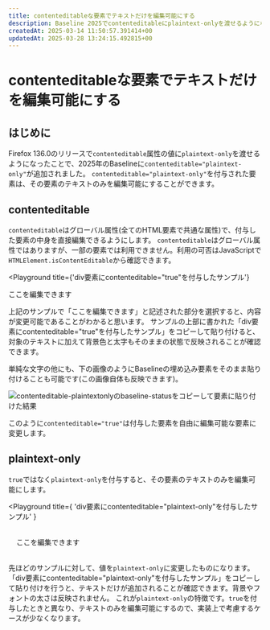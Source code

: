 ```yaml
---
title: contenteditableな要素でテキストだけを編集可能にする
description: Baseline 2025でcontenteditableにplaintext-onlyを渡せるようになりました。plaintext-onlyを指定すると、要素内での編集が可能になりつつリッチテキスト（太字やリンクなど）のスタイルが適用されないようになります。従来から存在するtrueを指定した時の挙動を振り返って違いを確認します。
createdAt: 2025-03-14 11:50:57.391414+00
updatedAt: 2025-03-28 13:24:15.492815+00
---
```



# contenteditableな要素でテキストだけを編集可能にする

<BaselineStatus featureId="contenteditable-plaintextonly"></BaselineStatus>

## はじめに

Firefox 136.0のリリースで`contenteditable`属性の値に`plaintext-only`を渡せるようになったことで、2025年のBaselineに`contenteditable="plaintext-only"`が追加されました。
`contenteditable="plaintext-only"`を付与された要素は、その要素のテキストのみを編集可能にすることができます。

<LinkCard href="https://html.spec.whatwg.org/multipage/interaction.html#attr-contenteditable" />

## contenteditable

`contenteditable`はグローバル属性(全てのHTML要素で共通な属性)で、付与した要素の中身を直接編集できるようにします。
`contenteditable`はグローバル属性ではありますが、一部の要素では利用できません。利用の可否はJavaScriptで`HTMLElement.isContentEditable`から確認できます。

<Playground
  title={'div要素にcontenteditable="true"を付与したサンプル'}
>
  <div contentEditable="true" suppressContentEditableWarning>
    ここを編集できます
  </div>
</Playground>

上記のサンプルで「ここを編集できます」と記述された部分を選択すると、内容が変更可能であることがわかると思います。
サンプルの上部に書かれた「div要素にcontenteditable="true"を付与したサンプル」をコピーして貼り付けると、対象のテキストに加えて背景色と太字もそのままの状態で反映されることが確認できます。

単純な文字の他にも、下の画像のようにBaselineの埋め込み要素をそのまま貼り付けることも可能です(この画像自体も反映できます)。

<Image
  src={sample}
  alt="contenteditable-plaintextonlyのbaseline-statusをコピーして要素に貼り付けた結果"
/>

このように`contenteditable="true"`は付与した要素を自由に編集可能な要素に変更します。

## plaintext-only

`true`ではなく`plaintext-only`を付与すると、その要素のテキストのみを編集可能にします。

<Playground
  title={
    'div要素にcontenteditable="plaintext-only"を付与したサンプル'
  }
>
  <div
    contentEditable="plaintext-only"
    suppressContentEditableWarning
  >
    ここを編集できます
  </div>
</Playground>

先ほどのサンプルに対して、値を`plaintext-only`に変更したものになります。
「div要素にcontenteditable="plaintext-only"を付与したサンプル」をコピーして貼り付けを行うと、テキストだけが追加されることが確認できます。背景やフォントの太さは反映されません。
これが`plaintext-only`の特徴です。`true`を付与したときと異なり、テキストのみを編集可能にするので、実装上で考慮するケースが少なくなります。
